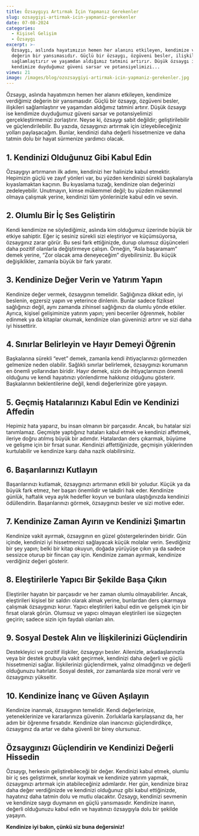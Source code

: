```yaml
---
title: Özsaygıyı Artırmak İçin Yapmanız Gerekenler
slug: ozsaygiyi-artirmak-icin-yapmaniz-gerekenler
date: 07-08-2024
categories:
  - Kişisel Gelişim
  - Özsaygı
excerpt: >-
  Özsaygı, aslında hayatımızın hemen her alanını etkileyen, kendimize verdiğimiz
  değerin bir yansımasıdır. Güçlü bir özsaygı, özgüveni besler, ilişkileri
  sağlamlaştırır ve yaşamdan aldığımız tatmini artırır. Düşük özsaygı ise
  kendimize duyduğumuz güveni sarsar ve potansiyelimizi...
views: 21
image: /images/blog/ozozsaygiyi-artirmak-icin-yapmaniz-gerekenler.jpg
---
```


Özsaygı, aslında hayatımızın hemen her alanını etkileyen, kendimize verdiğimiz değerin bir yansımasıdır. Güçlü bir özsaygı, özgüveni besler, ilişkileri sağlamlaştırır ve yaşamdan aldığımız tatmini artırır. Düşük özsaygı ise kendimize duyduğumuz güveni sarsar ve potansiyelimizi gerçekleştirmemizi zorlaştırır. Neyse ki, özsaygı sabit değildir; geliştirilebilir ve güçlendirilebilir. Bu yazıda, özsaygınızı artırmak için izleyebileceğiniz yolları paylaşacağım. Bunlar, kendinizi daha değerli hissetmenize ve daha tatmin dolu bir hayat sürmenize yardımcı olacak.

## 1. Kendinizi Olduğunuz Gibi Kabul Edin

Özsaygıyı artırmanın ilk adımı, kendinizi her halinizle kabul etmektir. Hepimizin güçlü ve zayıf yönleri var, bu yüzden kendinizi sürekli başkalarıyla kıyaslamaktan kaçının. Bu kıyaslama tuzağı, kendinize olan değerinizi zedeleyebilir. Unutmayın, kimse mükemmel değil; bu yüzden mükemmel olmaya çalışmak yerine, kendinizi tüm yönlerinizle kabul edin ve sevin.

## 2. Olumlu Bir İç Ses Geliştirin

Kendi kendimize ne söylediğimiz, aslında kim olduğumuz üzerinde büyük bir etkiye sahiptir. Eğer iç sesiniz sürekli sizi eleştiriyor ve küçümsüyorsa, özsaygınız zarar görür. Bu sesi fark ettiğinizde, durup olumsuz düşünceleri daha pozitif olanlarla değiştirmeye çalışın. Örneğin, “Asla başaramam” demek yerine, “Zor olacak ama deneyeceğim” diyebilirsiniz. Bu küçük değişiklikler, zamanla büyük bir fark yaratır.

## 3. Kendinize Değer Verin ve Yatırım Yapın

Kendinize değer vermek, özsaygının temelidir. Sağlığınıza dikkat edin, iyi beslenin, egzersiz yapın ve yeterince dinlenin. Bunlar sadece fiziksel sağlığınızı değil, aynı zamanda zihinsel sağlığınızı da olumlu yönde etkiler. Ayrıca, kişisel gelişiminize yatırım yapın; yeni beceriler öğrenmek, hobiler edinmek ya da kitaplar okumak, kendinize olan güveninizi artırır ve sizi daha iyi hissettirir.

## 4. Sınırlar Belirleyin ve Hayır Demeyi Öğrenin

Başkalarına sürekli “evet” demek, zamanla kendi ihtiyaçlarınızı görmezden gelmenize neden olabilir. Sağlıklı sınırlar belirlemek, özsaygınızı korumanın en önemli yollarından biridir. Hayır demek, sizin de ihtiyaçlarınızın önemli olduğunu ve kendi hayatınızı yönlendirme hakkınız olduğunu gösterir. Başkalarının beklentilerine değil, kendi değerlerinize göre yaşayın.

## 5. Geçmiş Hatalarınızı Kabul Edin ve Kendinizi Affedin

Hepimiz hata yaparız, bu insan olmanın bir parçasıdır. Ancak, bu hatalar sizi tanımlamaz. Geçmişte yaptığınız hataları kabul etmek ve kendinizi affetmek, ileriye doğru atılmış büyük bir adımdır. Hatalardan ders çıkarmak, büyüme ve gelişme için bir fırsat sunar. Kendinizi affettiğinizde, geçmişin yüklerinden kurtulabilir ve kendinize karşı daha nazik olabilirsiniz.

## 6. Başarılarınızı Kutlayın

Başarılarınızı kutlamak, özsaygınızı artırmanın etkili bir yoludur. Küçük ya da büyük fark etmez, her başarı önemlidir ve takdiri hak eder. Kendinize günlük, haftalık veya aylık hedefler koyun ve bunlara ulaştığınızda kendinizi ödüllendirin. Başarılarınızı görmek, özsaygınızı besler ve sizi motive eder.

## 7. Kendinize Zaman Ayırın ve Kendinizi Şımartın

Kendinize vakit ayırmak, özsaygının en güzel göstergelerinden biridir. Gün içinde, kendinizi iyi hissetmenizi sağlayacak küçük molalar verin. Sevdiğiniz bir şey yapın; belki bir kitap okuyun, doğada yürüyüşe çıkın ya da sadece sessizce oturup bir fincan çay için. Kendinize zaman ayırmak, kendinize verdiğiniz değeri gösterir.

## 8. Eleştirilerle Yapıcı Bir Şekilde Başa Çıkın

Eleştiriler hayatın bir parçasıdır ve her zaman olumlu olmayabilirler. Ancak, eleştirileri kişisel bir saldırı olarak almak yerine, bunlardan ders çıkarmaya çalışmak özsaygınızı korur. Yapıcı eleştirileri kabul edin ve gelişmek için bir fırsat olarak görün. Olumsuz ve yapıcı olmayan eleştirileri ise süzgeçten geçirin; sadece sizin için faydalı olanları alın.

## 9. Sosyal Destek Alın ve İlişkilerinizi Güçlendirin

Destekleyici ve pozitif ilişkiler, özsaygıyı besler. Ailenizle, arkadaşlarınızla veya bir destek grubuyla vakit geçirmek, kendinizi daha değerli ve güçlü hissetmenizi sağlar. İlişkilerinizi güçlendirmek, yalnız olmadığınızı ve değerli olduğunuzu hatırlatır. Sosyal destek, zor zamanlarda size moral verir ve özsaygınızı yükseltir.

## 10. Kendinize İnanç ve Güven Aşılayın

Kendinize inanmak, özsaygının temelidir. Kendi değerlerinize, yeteneklerinize ve kararlarınıza güvenin. Zorluklarla karşılaşsanız da, her adım bir öğrenme fırsatıdır. Kendinize olan inancınızı güçlendirdikçe, özsaygınız da artar ve daha güvenli bir birey olursunuz.

## Özsaygınızı Güçlendirin ve Kendinizi Değerli Hissedin

Özsaygı, herkesin geliştirebileceği bir değer. Kendinizi kabul etmek, olumlu bir iç ses geliştirmek, sınırlar koymak ve kendinize yatırım yapmak, özsaygınızı artırmak için atabileceğiniz adımlardır. Her gün, kendinize biraz daha değer verdiğinizde ve kendinizi olduğunuz gibi kabul ettiğinizde, hayatınız daha tatmin dolu ve mutlu olacaktır. Özsaygı, kendinizi sevmenin ve kendinize saygı duymanın en güçlü yansımasıdır. Kendinize inanın, değerli olduğunuzu kabul edin ve hayatınızı özsaygıyla dolu bir şekilde yaşayın.

**Kendinize iyi bakın, çünkü siz buna değersiniz!**
